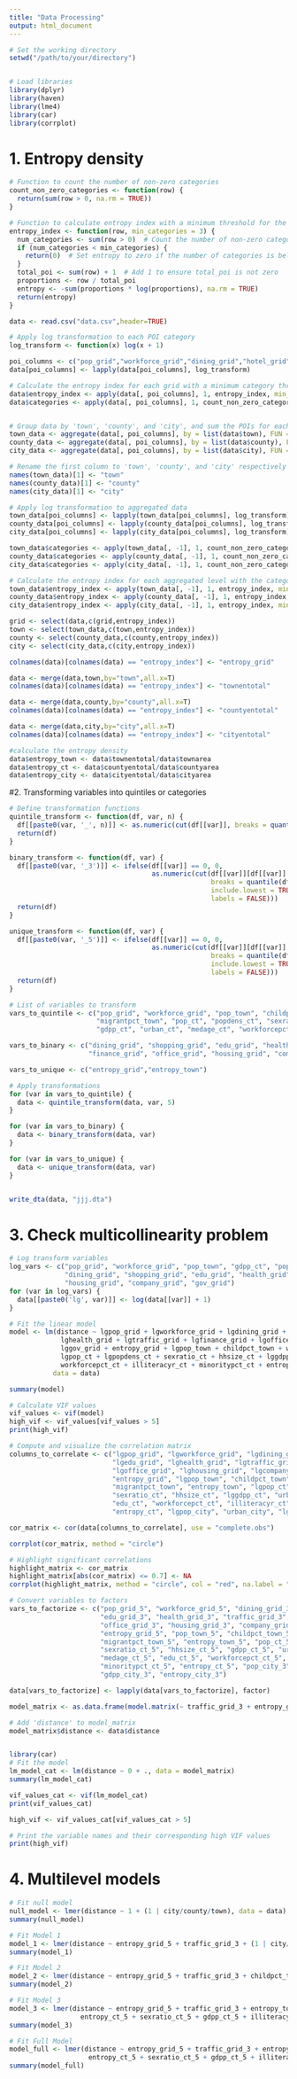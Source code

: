 ---
title: "Data Processing"
output: html_document
---

```{r setup, include=FALSE}
# Set the working directory
setwd("/path/to/your/directory")


# Load libraries
library(dplyr)
library(haven)
library(lme4)
library(car)
library(corrplot)
```

# 1. Entropy density

```{r,include=FALSE}

# Function to count the number of non-zero categories
count_non_zero_categories <- function(row) {
  return(sum(row > 0, na.rm = TRUE))
}

# Function to calculate entropy index with a minimum threshold for the number of categories
entropy_index <- function(row, min_categories = 3) {
  num_categories <- sum(row > 0)  # Count the number of non-zero categories
  if (num_categories < min_categories) {
    return(0)  # Set entropy to zero if the number of categories is below the threshold
  }
  total_poi <- sum(row) + 1  # Add 1 to ensure total_poi is not zero
  proportions <- row / total_poi
  entropy <- -sum(proportions * log(proportions), na.rm = TRUE)
  return(entropy)
}

data <- read.csv("data.csv",header=TRUE)

# Apply log transformation to each POI category
log_transform <- function(x) log(x + 1)

poi_columns <- c("pop_grid","workforce_grid","dining_grid","hotel_grid","shopping_grid","dailyservice_grid","beauty_grid","tourist_grid","leisure_grid","sport_grid","edu_grid","culture_grid","health_grid","automotive_grid","traffic_grid","finance_grid","office_grid","housing_grid","company_grid","gov_grid","green_grid")
data[poi_columns] <- lapply(data[poi_columns], log_transform)

# Calculate the entropy index for each grid with a minimum category threshold
data$entropy_index <- apply(data[, poi_columns], 1, entropy_index, min_categories = 3)
data$categories <- apply(data[, poi_columns], 1, count_non_zero_categories)


# Group data by 'town', 'county', and 'city', and sum the POIs for each category
town_data <- aggregate(data[, poi_columns], by = list(data$town), FUN = sum, na.rm = TRUE)
county_data <- aggregate(data[, poi_columns], by = list(data$county), FUN = sum, na.rm = TRUE)
city_data <- aggregate(data[, poi_columns], by = list(data$city), FUN = sum, na.rm = TRUE)

# Rename the first column to 'town', 'county', and 'city' respectively
names(town_data)[1] <- "town"
names(county_data)[1] <- "county"
names(city_data)[1] <- "city"

# Apply log transformation to aggregated data
town_data[poi_columns] <- lapply(town_data[poi_columns], log_transform)
county_data[poi_columns] <- lapply(county_data[poi_columns], log_transform)
city_data[poi_columns] <- lapply(city_data[poi_columns], log_transform)

town_data$categories <- apply(town_data[, -1], 1, count_non_zero_categories)
county_data$categories <- apply(county_data[, -1], 1, count_non_zero_categories)
city_data$categories <- apply(city_data[, -1], 1, count_non_zero_categories)

# Calculate the entropy index for each aggregated level with the category threshold
town_data$entropy_index <- apply(town_data[, -1], 1, entropy_index, min_categories = 17)
county_data$entropy_index <- apply(county_data[, -1], 1, entropy_index, min_categories = 17)
city_data$entropy_index <- apply(city_data[, -1], 1, entropy_index, min_categories = 17)

grid <- select(data,c(grid,entropy_index))
town <- select(town_data,c(town,entropy_index))
county <- select(county_data,c(county,entropy_index))
city <- select(city_data,c(city,entropy_index))

colnames(data)[colnames(data) == "entropy_index"] <- "entropy_grid"

data <- merge(data,town,by="town",all.x=T)
colnames(data)[colnames(data) == "entropy_index"] <- "townentotal"

data <- merge(data,county,by="county",all.x=T)
colnames(data)[colnames(data) == "entropy_index"] <- "countyentotal"

data <- merge(data,city,by="city",all.x=T)
colnames(data)[colnames(data) == "entropy_index"] <- "cityentotal"

#calculate the entropy density
data$entropy_town <- data$townentotal/data$townarea
data$entropy_ct <- data$countyentotal/data$countyarea
data$entropy_city <- data$cityentotal/data$cityarea

```

#2. Transforming variables into quintiles or categories

```{r,include=FALSE}

# Define transformation functions
quintile_transform <- function(df, var, n) {
  df[[paste0(var, '_', n)]] <- as.numeric(cut(df[[var]], breaks = quantile(df[[var]], probs = seq(0, 1, by = 1/n), na.rm = TRUE), include.lowest = TRUE, labels = FALSE))
  return(df)
}

binary_transform <- function(df, var) {
  df[[paste0(var, '_3')]] <- ifelse(df[[var]] == 0, 0,
                                    as.numeric(cut(df[[var]][df[[var]] > 0],
                                                   breaks = quantile(df[[var]][df[[var]] > 0], probs = seq(0, 1, by = 0.5), na.rm = TRUE),
                                                   include.lowest = TRUE,
                                                   labels = FALSE)))
  return(df)
}

unique_transform <- function(df, var) {
  df[[paste0(var, '_5')]] <- ifelse(df[[var]] == 0, 0,
                                    as.numeric(cut(df[[var]][df[[var]] > 0],
                                                   breaks = quantile(df[[var]][df[[var]] > 0], probs = seq(0, 1, by = 0.25), na.rm = TRUE),
                                                   include.lowest = TRUE,
                                                   labels = FALSE)))
  return(df)
}

# List of variables to transform
vars_to_quintile <- c("pop_grid", "workforce_grid", "pop_town", "childpct_town", "workpct_town",
                      "migrantpct_town", "pop_ct", "popdens_ct", "sexratio_ct", "hhsize_ct", 
                      "gdpp_ct", "urban_ct", "medage_ct", "workforcepct_ct", "edu_ct", "illiteracyr_ct", "minoritypct_ct", "entropy_ct")

vars_to_binary <- c("dining_grid", "shopping_grid", "edu_grid", "health_grid", "traffic_grid", 
                    "finance_grid", "office_grid", "housing_grid", "company_grid", "gov_grid", "pop_city", "urban_city", "gdpp_city", "entropy_city")

vars_to_unique <- c("entropy_grid","entropy_town")

# Apply transformations
for (var in vars_to_quintile) {
  data <- quintile_transform(data, var, 5)
}

for (var in vars_to_binary) {
  data <- binary_transform(data, var)
}

for (var in vars_to_unique) {
  data <- unique_transform(data, var)
}


write_dta(data, "jjj.dta")


```

# 3. Check multicollinearity problem
```{r,include=FALSE}

# Log transform variables
log_vars <- c("pop_grid", "workforce_grid", "pop_town", "gdpp_ct", "popdens_ct", "pop_ct", "pop_city", "gdpp_city",
              "dining_grid", "shopping_grid", "edu_grid", "health_grid", "traffic_grid", "finance_grid", "office_grid",
              "housing_grid", "company_grid", "gov_grid")
for (var in log_vars) {
  data[[paste0('lg', var)]] <- log(data[[var]] + 1)
}

# Fit the linear model
model <- lm(distance ~ lgpop_grid + lgworkforce_grid + lgdining_grid + lgshopping_grid + lgedu_grid +
             lghealth_grid + lgtraffic_grid + lgfinance_grid + lgoffice_grid + lghousing_grid + lgcompany_grid +
             lggov_grid + entropy_grid + lgpop_town + childpct_town + workpct_town + migrantpct_town + entropy_town +
             lgpop_ct + lgpopdens_ct + sexratio_ct + hhsize_ct + lggdpp_ct + urban_ct + medage_ct + edu_ct +
             workforcepct_ct + illiteracyr_ct + minoritypct_ct + entropy_ct + lgpop_city + urban_city + lggdpp_city + entropy_city,
           data = data)

summary(model)

# Calculate VIF values
vif_values <- vif(model)
high_vif <- vif_values[vif_values > 5]
print(high_vif)

# Compute and visualize the correlation matrix
columns_to_correlate <- c("lgpop_grid", "lgworkforce_grid", "lgdining_grid", "lgshopping_grid",
                          "lgedu_grid", "lghealth_grid", "lgtraffic_grid", "lgfinance_grid",
                          "lgoffice_grid", "lghousing_grid", "lgcompany_grid", "lggov_grid",
                          "entropy_grid", "lgpop_town", "childpct_town", "workpct_town",
                          "migrantpct_town", "entropy_town", "lgpop_ct", "lgpopdens_ct",
                          "sexratio_ct", "hhsize_ct", "lggdpp_ct", "urban_ct", "medage_ct",
                          "edu_ct", "workforcepct_ct", "illiteracyr_ct", "minoritypct_ct",
                          "entropy_ct", "lgpop_city", "urban_city", "lggdpp_city", "entropy_city")

cor_matrix <- cor(data[columns_to_correlate], use = "complete.obs")

corrplot(cor_matrix, method = "circle")

# Highlight significant correlations
highlight_matrix <- cor_matrix
highlight_matrix[abs(cor_matrix) <= 0.7] <- NA
corrplot(highlight_matrix, method = "circle", col = "red", na.label = " ")

# Convert variables to factors
vars_to_factorize <- c("pop_grid_5", "workforce_grid_5", "dining_grid_3", "shopping_grid_3",
                       "edu_grid_3", "health_grid_3", "traffic_grid_3", "finance_grid_3",
                       "office_grid_3", "housing_grid_3", "company_grid_3", "gov_grid_3",
                       "entropy_grid_5", "pop_town_5", "childpct_town_5", "workpct_town_5",
                       "migrantpct_town_5", "entropy_town_5", "pop_ct_5", "popdens_ct_5",
                       "sexratio_ct_5", "hhsize_ct_5", "gdpp_ct_5", "urban_ct_5",
                       "medage_ct_5", "edu_ct_5", "workforcepct_ct_5", "illiteracyr_ct_5",
                       "minoritypct_ct_5", "entropy_ct_5", "pop_city_3", "urban_city_3",
                       "gdpp_city_3", "entropy_city_3")

data[vars_to_factorize] <- lapply(data[vars_to_factorize], factor)

model_matrix <- as.data.frame(model.matrix(~ traffic_grid_3 + entropy_grid_5 + childpct_town_5 + entropy_town_5 + sexratio_ct_5 + gdpp_ct_5 + illiteracyr_ct_5 + minoritypct_ct_5 + entropy_ct_5 + pop_city_3, data = data))

# Add 'distance' to model_matrix
model_matrix$distance <- data$distance


library(car)
# Fit the model
lm_model_cat <- lm(distance ~ 0 + ., data = model_matrix)
summary(lm_model_cat)

vif_values_cat <- vif(lm_model_cat)
print(vif_values_cat)

high_vif <- vif_values_cat[vif_values_cat > 5]

# Print the variable names and their corresponding high VIF values
print(high_vif)

```

# 4. Multilevel models

```{r,include=FALSE}
# Fit null model
null_model <- lmer(distance ~ 1 + (1 | city/county/town), data = data)
summary(null_model)

# Fit Model 1
model_1 <- lmer(distance ~ entropy_grid_5 + traffic_grid_3 + (1 | city/county/town), data = data)
summary(model_1)

# Fit Model 2
model_2 <- lmer(distance ~ entropy_grid_5 + traffic_grid_3 + childpct_town_5 + entropy_town_5 + (1 | city/county/town), data = data)
summary(model_2)

# Fit Model 3
model_3 <- lmer(distance ~ entropy_grid_5 + traffic_grid_3 + entropy_town_5 + childpct_town_5 +
                  entropy_ct_5 + sexratio_ct_5 + gdpp_ct_5 + illiteracyr_ct_5 + minoritypct_ct_5 + (1 | city/county/town), data = data)
summary(model_3)

# Fit Full Model
model_full <- lmer(distance ~ entropy_grid_5 + traffic_grid_3 + entropy_town_5 + childpct_town_5 +
                    entropy_ct_5 + sexratio_ct_5 + gdpp_ct_5 + illiteracyr_ct_5 + minoritypct_ct_5 + pop_city_3 + (1 | city/county/town), data = data)
summary(model_full)
```
